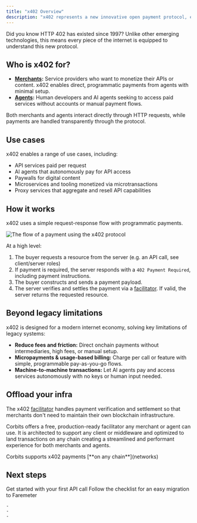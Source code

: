 ```yaml
---
title: "x402 Overview"
description: "x402 represents a new innovative open payment protocol, enabling instant transactions over HTTP. The protocol allows both humans and machine agents to programmatically pay for access without the need for user accounts, sessions, or complex authentication procedures."
---
```


<Info>
  Did you know HTTP 402 has existed since 1997? Unlike other emerging technologies, this means every piece of the internet is equipped to understand this new protocol.
</Info>

## Who is x402 for?

- [**Merchants**](merchants)**:** Service providers who want to monetize their APIs or content. x402 enables direct, programmatic payments from agents with minimal setup.
- [**Agents**](agents)**:** Human developers and AI agents seeking to access paid services without accounts or manual payment flows.

Both merchants and agents interact directly through HTTP requests, while payments are handled transparently through the protocol.

## Use cases

x402 enables a range of use cases, including:

- API services paid per request
- AI agents that autonomously pay for API access
- Paywalls for digital content
- Microservices and tooling monetized via microtransactions
- Proxy services that aggregate and resell API capabilities

## How it works

x402 uses a simple request-response flow with programmatic payments.

![The flow of a payment using the x402 protocol](/images/image.png)

At a high level:

1. The buyer requests a resource from the server (e.g. an API call, see client/server roles)
2. If payment is required, the server responds with a `402 Payment Required`, including payment instructions.
3. The buyer constructs and sends a payment payload.
4. The server verifies and settles the payment via a [facilitator](facilitators). If valid, the server returns the requested resource.

## Beyond legacy limitations

x402 is designed for a modern internet economy, solving key limitations of legacy systems:

- **Reduce fees and friction:** Direct onchain payments without intermediaries, high fees, or manual setup.
- **Micropayments & usage-based billing:** Charge per call or feature with simple, programmable pay-as-you-go flows.
- **Machine-to-machine transactions:** Let AI agents pay and access services autonomously with no keys or human input needed.

## Offload your infra

The x402 [facilitator](facilitators) handles payment verification and settlement so that merchants don't need to maintain their own blockchain infrastructure.

Corbits offers a free, production-ready facilitator any merchant or agent can use. It is architected to support any client or middleware and optimized to land transactions on any chain creating a streamlined and performant experience for both merchants and agents.

<Check>
  Corbits supports x402 payments [**on any chain**](networks)
</Check>

## Next steps

<CardGroup cols={2}>
  <Card title="Start building" icon="code" href="/faremeter/">
    Get started with your first API call
  </Card>
  <Card title="Migrate to Faremeter" icon="sparkles" href="/about-x402/x402-overview">
    Follow the checklist for an easy migration to Faremeter

    - 
    - 
    - 
  </Card>
</CardGroup>
